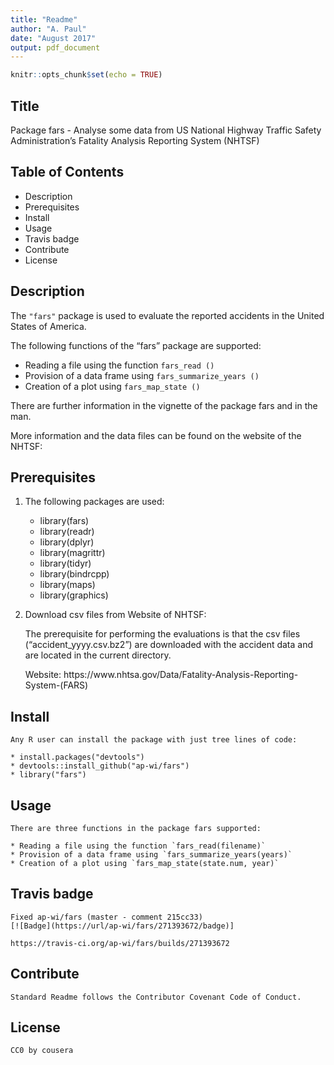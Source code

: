 ```yaml
---
title: "Readme"
author: "A. Paul"
date: "August 2017"
output: pdf_document
---
```


```r
knitr::opts_chunk$set(echo = TRUE)
```

## Title
  Package fars - Analyse some data from US National Highway Traffic Safety Administration's Fatality Analysis Reporting System (NHTSF)

## Table of Contents

  * Description
  * Prerequisites
  * Install
  * Usage
  * Travis badge
  * Contribute
  * License


## Description

  The `"fars"` package is used to evaluate the reported accidents in the United States of America.

  The following functions of the "fars" package are supported:
  
  * Reading a file using the function `fars_read ()`
  * Provision of a data frame using `fars_summarize_years ()`
  * Creation of a plot using `fars_map_state ()`

  There are further information in the vignette of the package fars and in the man. 

  More information and the data files can be found on the website of the NHTSF:
  
  \url{https://www.nhtsa.gov/Data/Fatality-Analysis-Reporting-System-(FARS)}

## Prerequisites

1. The following packages are used:

    * library(fars)
    * library(readr)
    * library(dplyr)
    * library(magrittr)
    * library(tidyr)
    * library(bindrcpp)
    * library(maps)
    * library(graphics)

2. Download csv files from Website of NHTSF:

    The prerequisite for performing the evaluations is that the csv files ("accident_yyyy.csv.bz2") are downloaded with the accident data and are located in the current directory.
  
    Website: https://www.nhtsa.gov/Data/Fatality-Analysis-Reporting-System-(FARS)


## Install

    Any R user can install the package with just tree lines of code:
    
    * install.packages("devtools")
    * devtools::install_github("ap-wi/fars")
    * library("fars")

## Usage

    There are three functions in the package fars supported:
    
    * Reading a file using the function `fars_read(filename)`
    * Provision of a data frame using `fars_summarize_years(years)`
    * Creation of a plot using `fars_map_state(state.num, year)`

## Travis badge

    Fixed ap-wi/fars (master - comment 215cc33)
    [![Badge](https://url/ap-wi/fars/271393672/badge)]
    
    https://travis-ci.org/ap-wi/fars/builds/271393672


## Contribute

    Standard Readme follows the Contributor Covenant Code of Conduct.

## License

    CC0 by cousera
